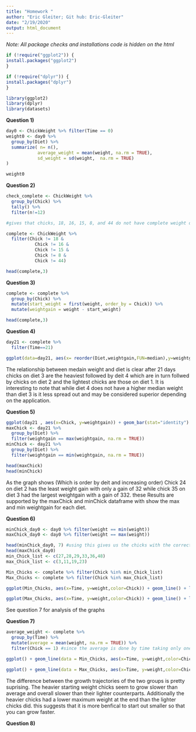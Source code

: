 ```yaml
---
title: "Homework "
author: "Eric Gleiter; Git hub: Eric-Gleiter"
date: "2/19/2020"
output: html_document
---
```

*Note: All package checks and installations code is hidden on the html* 

```r
if (!require("ggplot2")) {
install.packages("ggplot2")
}

if (!require("dplyr")) {
install.packages("dplyr")
}

library(ggplot2)
library(dplyr)
library(datasets)


```


**Question 1)**
```r
day0 <- ChickWeight %>% filter(Time == 0)
weight0 <- day0 %>%
  group_by(Diet) %>%
  summarize( n= n(),
            average_weight = mean(weight, na.rm = TRUE),
            sd_weight = sd(weight,  na.rm = TRUE)
)

weight0
```



**Question 2)**
```r
check_complete <- ChickWeight %>%
  group_by(Chick) %>%
  tally() %>%
  filter(n!=12)

#gives that chicks, 18, 16, 15, 8, and 44 do not have complete weight data

complete <- ChickWeight %>%
  filter(Chick != 18 &
           Chick != 16 &
           Chick != 15 &
           Chick != 8 &
           Chick != 44)

head(complete,3)
```


**Question 3)**
```r
complete <- complete %>%
  group_by(Chick) %>%
  mutate(start_weight = first(weight, order_by = Chick)) %>%
  mutate(weightgain = weight - start_weight)

head(complete,3)
```


**Question 4)**
```r
day21 <- complete %>%
  filter(Time==21)

ggplot(data=day21, aes(x= reorder(Diet,weightgain,FUN=median),y=weightgain)) + geom_boxplot() + xlab("Diet") + ylab("Weight Gain on Day 21") + labs(title = "Weight Gain vs Diet for day 21") + ylim(0,350)
```

The relationship between medain weight and diet is clear after 21 days chicks on diet 3 are the heaviest followed by deit 4 which are in turn follwed by chicks on diet 2 and the lightest chicks are those on diet 1. It is interesting to note that while diet 4 does not have a higher median weight than diet 3 is it less spread out and may be considered superior depending on the application.


**Question 5)**
```r
ggplot(day21 , aes(x=Chick, y=weightgain)) + geom_bar(stat="identity") + ylab("Weight Gain on Day 21") + labs(title = "Weight Gain on day 21 for each Chick")
maxChick <- day21 %>%
  group_by(Diet) %>%
  filter(weightgain == max(weightgain, na.rm = TRUE))
minChick <- day21 %>% 
  group_by(Diet) %>%
  filter(weightgain == min(weightgain, na.rm = TRUE))

head(maxChick)
head(minChick)
```

As the graph shows (Which is order by deit and increasing order) Chick 24 on diet 2 has the least weight gain with only a gain of 32 while chick 35 on diet 3 had the largest weightgain with a gain of 332. these Results are supported by the maxChick and minChick dataframe with show the max and min weightgain for each diet.


**Question 6)**
```r
minChick_day0 <- day0 %>% filter(weight == min(weight))
maxChick_day0 <- day0 %>% filter(weight == max(weight))

head(minChick_day0, 7) #using this gives us the chicks with the correct starting weights 
head(maxChick_day0)
min_Chick_list <- c(27,28,29,33,36,48)
max_Chick_list <- c(3,11,19,23)

Min_Chicks <- complete %>% filter(Chick %in% min_Chick_list)
Max_Chicks <- complete %>% filter(Chick %in% max_Chick_list)

ggplot(Min_Chicks, aes(x=Time, y=weight,color=Chick)) + geom_line() + labs(title = "Min Starting Weight Chick growth trajectory") + ylab("Weight")

ggplot(Max_Chicks, aes(x=Time, y=weight,color=Chick)) + geom_line() + labs(title = "Max Starting Weight Chick growth trajectory") + ylab("Weight")
```

See question 7 for analysis of the graphs



**Question 7)**
```r
average_weight <- complete %>%
  group_by(Time) %>%
  mutate(average = mean(weight, na.rm = TRUE)) %>%
  filter(Chick == 1) #since the average is done by time taking only one chick allows us to take only one copy of average weight

ggplot() + geom_line(data = Min_Chicks, aes(x=Time, y=weight,color=Chick)) + geom_line(data= average_weight, aes(x=Time, y=average, color="Average")) + labs(title = "Min Starting Weight Chick growth trajectory") + ylab("Weight")

ggplot() + geom_line(data = Max_Chicks, aes(x=Time, y=weight,color=Chick)) + geom_line(data= average_weight, aes(x=Time, y=average, color="Average")) + labs(title = "Max Starting Weight Chick growth trajectory") + ylab("Weight")
```

The difference between the growth trajectories of the two groups is pretty suprising. The heavier starting weight chicks seem to grow slower than average and overall slower than their lighter counterparts. Additionally the heavier chicks had a lower maximum weight at the end than the lighter chicks did. this suggests that it is more benfical to start out smaller so that you can grow faster. 



**Question 8)**
```r

```

